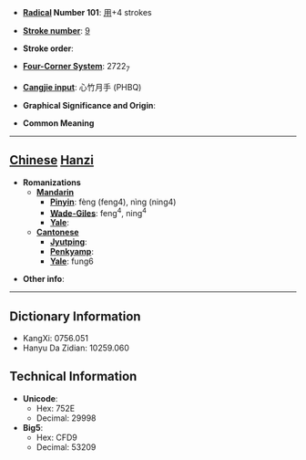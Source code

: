 * '''[[Wiktionary:Chinese radical index| Radical]] Number 101''': [[Wiktionary:Chinese radical index 用|用]]+4 strokes

* '''[[Wiktionary:Chinese total strokes index|Stroke number]]''': [[Wiktionary:Chinese total strokes index 9|9]]

* '''Stroke order''': 

* '''[[Wiktionary:Chinese four corner index|Four-Corner System]]''': 2722<sub>7</sub>

* '''[[Wiktionary:Chinese Cangjie index|Cangjie input]]''': 心竹月手 (PHBQ)

* '''Graphical Significance and Origin''': 

* '''Common Meaning'''

----

== [[Chinese]] [[Hanzi]] ==

* '''Romanizations'''
** '''[[Mandarin]]'''
*** '''[[Pinyin]]''': fèng (feng4), nìng (ning4)
*** '''[[Wade-Giles]]''': feng<sup>4</sup>, ning<sup>4</sup>
*** '''[[Yale]]''': 
** '''[[Cantonese]]'''
*** '''[[Jyutping]]''':
*** '''[[Penkyamp]]''': 
*** '''[[Yale]]''': fung6

* '''Other info''': 

----

== Dictionary Information ==

* KangXi: 0756.051
* Hanyu Da Zidian: 10259.060

== Technical Information ==

* '''Unicode''':
** Hex: 752E
** Decimal: 29998
* '''Big5''':
** Hex: CFD9
** Decimal: 53209